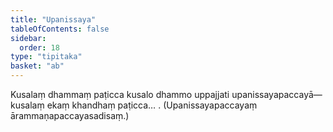 ```yaml
---
title: "Upanissaya"
tableOfContents: false
sidebar:
  order: 18
type: "tipitaka"
basket: "ab"
---
```



<DynamicBreadcrumb />

<Division number="8">

<Paragraph number="142">
Kusalaṃ dhammaṃ paṭicca kusalo dhammo uppajjati upanissayapaccayā—  kusalaṃ ekaṃ khandhaṃ paṭicca… . (Upanissayapaccayaṃ ārammaṇapaccayasadisaṃ.)
</Paragraph>
</Division>
